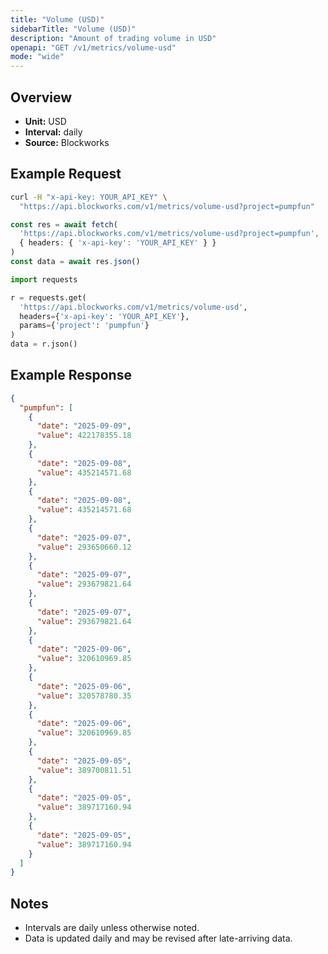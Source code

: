 ```yaml
---
title: "Volume (USD)"
sidebarTitle: "Volume (USD)"
description: "Amount of trading volume in USD"
openapi: "GET /v1/metrics/volume-usd"
mode: "wide"
---
```


## Overview

- **Unit:** USD
- **Interval:** daily
- **Source:** Blockworks

## Example Request

<CodeGroup>

```bash cURL
curl -H "x-api-key: YOUR_API_KEY" \
  "https://api.blockworks.com/v1/metrics/volume-usd?project=pumpfun"
```

```typescript TypeScript
const res = await fetch(
  'https://api.blockworks.com/v1/metrics/volume-usd?project=pumpfun',
  { headers: { 'x-api-key': 'YOUR_API_KEY' } }
)
const data = await res.json()
```

```python Python
import requests

r = requests.get(
  'https://api.blockworks.com/v1/metrics/volume-usd',
  headers={'x-api-key': 'YOUR_API_KEY'},
  params={'project': 'pumpfun'}
)
data = r.json()
```

</CodeGroup>

## Example Response

```json
{
  "pumpfun": [
    {
      "date": "2025-09-09",
      "value": 422178355.18
    },
    {
      "date": "2025-09-08",
      "value": 435214571.68
    },
    {
      "date": "2025-09-08",
      "value": 435214571.68
    },
    {
      "date": "2025-09-07",
      "value": 293650660.12
    },
    {
      "date": "2025-09-07",
      "value": 293679821.64
    },
    {
      "date": "2025-09-07",
      "value": 293679821.64
    },
    {
      "date": "2025-09-06",
      "value": 320610969.85
    },
    {
      "date": "2025-09-06",
      "value": 320578780.35
    },
    {
      "date": "2025-09-06",
      "value": 320610969.85
    },
    {
      "date": "2025-09-05",
      "value": 389700811.51
    },
    {
      "date": "2025-09-05",
      "value": 389717160.94
    },
    {
      "date": "2025-09-05",
      "value": 389717160.94
    }
  ]
}
```

## Notes
- Intervals are daily unless otherwise noted.
- Data is updated daily and may be revised after late-arriving data.